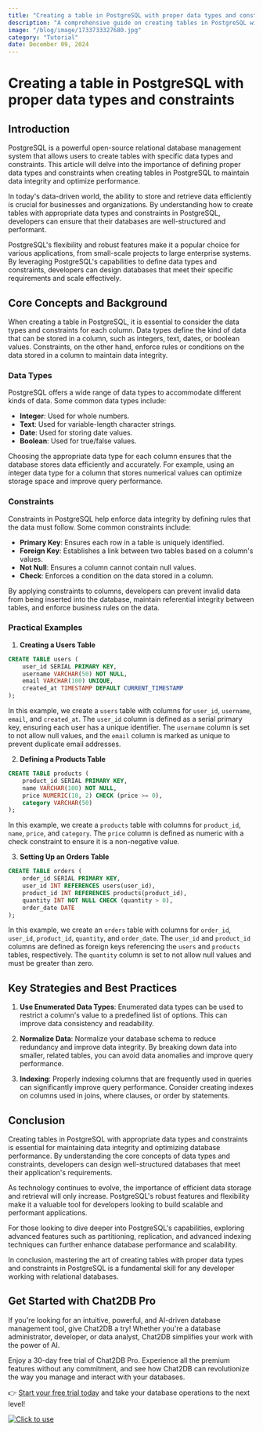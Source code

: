 ```yaml
---
title: "Creating a table in PostgreSQL with proper data types and constraints"
description: "A comprehensive guide on creating tables in PostgreSQL with appropriate data types and constraints to ensure data integrity and efficiency."
image: "/blog/image/1733733327680.jpg"
category: "Tutorial"
date: December 09, 2024
---
```


# Creating a table in PostgreSQL with proper data types and constraints


<Authors date="December 09, 2024">
  <Author name="Jing" link="https://chat2db.ai" />
</Authors>

## Introduction
PostgreSQL is a powerful open-source relational database management system that allows users to create tables with specific data types and constraints. This article will delve into the importance of defining proper data types and constraints when creating tables in PostgreSQL to maintain data integrity and optimize performance.

In today's data-driven world, the ability to store and retrieve data efficiently is crucial for businesses and organizations. By understanding how to create tables with appropriate data types and constraints in PostgreSQL, developers can ensure that their databases are well-structured and performant.

PostgreSQL's flexibility and robust features make it a popular choice for various applications, from small-scale projects to large enterprise systems. By leveraging PostgreSQL's capabilities to define data types and constraints, developers can design databases that meet their specific requirements and scale effectively.

## Core Concepts and Background
When creating a table in PostgreSQL, it is essential to consider the data types and constraints for each column. Data types define the kind of data that can be stored in a column, such as integers, text, dates, or boolean values. Constraints, on the other hand, enforce rules or conditions on the data stored in a column to maintain data integrity.

### Data Types
PostgreSQL offers a wide range of data types to accommodate different kinds of data. Some common data types include:
- **Integer**: Used for whole numbers.
- **Text**: Used for variable-length character strings.
- **Date**: Used for storing date values.
- **Boolean**: Used for true/false values.

Choosing the appropriate data type for each column ensures that the database stores data efficiently and accurately. For example, using an integer data type for a column that stores numerical values can optimize storage space and improve query performance.

### Constraints
Constraints in PostgreSQL help enforce data integrity by defining rules that the data must follow. Some common constraints include:
- **Primary Key**: Ensures each row in a table is uniquely identified.
- **Foreign Key**: Establishes a link between two tables based on a column's values.
- **Not Null**: Ensures a column cannot contain null values.
- **Check**: Enforces a condition on the data stored in a column.

By applying constraints to columns, developers can prevent invalid data from being inserted into the database, maintain referential integrity between tables, and enforce business rules on the data.

### Practical Examples
1. **Creating a Users Table**

```sql
CREATE TABLE users (
    user_id SERIAL PRIMARY KEY,
    username VARCHAR(50) NOT NULL,
    email VARCHAR(100) UNIQUE,
    created_at TIMESTAMP DEFAULT CURRENT_TIMESTAMP
);
```

In this example, we create a `users` table with columns for `user_id`, `username`, `email`, and `created_at`. The `user_id` column is defined as a serial primary key, ensuring each user has a unique identifier. The `username` column is set to not allow null values, and the `email` column is marked as unique to prevent duplicate email addresses.

2. **Defining a Products Table**

```sql
CREATE TABLE products (
    product_id SERIAL PRIMARY KEY,
    name VARCHAR(100) NOT NULL,
    price NUMERIC(10, 2) CHECK (price >= 0),
    category VARCHAR(50)
);
```

In this example, we create a `products` table with columns for `product_id`, `name`, `price`, and `category`. The `price` column is defined as numeric with a check constraint to ensure it is a non-negative value.

3. **Setting Up an Orders Table**

```sql
CREATE TABLE orders (
    order_id SERIAL PRIMARY KEY,
    user_id INT REFERENCES users(user_id),
    product_id INT REFERENCES products(product_id),
    quantity INT NOT NULL CHECK (quantity > 0),
    order_date DATE
);
```

In this example, we create an `orders` table with columns for `order_id`, `user_id`, `product_id`, `quantity`, and `order_date`. The `user_id` and `product_id` columns are defined as foreign keys referencing the `users` and `products` tables, respectively. The `quantity` column is set to not allow null values and must be greater than zero.

## Key Strategies and Best Practices
1. **Use Enumerated Data Types**: Enumerated data types can be used to restrict a column's value to a predefined list of options. This can improve data consistency and readability.

2. **Normalize Data**: Normalize your database schema to reduce redundancy and improve data integrity. By breaking down data into smaller, related tables, you can avoid data anomalies and improve query performance.

3. **Indexing**: Properly indexing columns that are frequently used in queries can significantly improve query performance. Consider creating indexes on columns used in joins, where clauses, or order by statements.

## Conclusion
Creating tables in PostgreSQL with appropriate data types and constraints is essential for maintaining data integrity and optimizing database performance. By understanding the core concepts of data types and constraints, developers can design well-structured databases that meet their application's requirements.

As technology continues to evolve, the importance of efficient data storage and retrieval will only increase. PostgreSQL's robust features and flexibility make it a valuable tool for developers looking to build scalable and performant applications.

For those looking to dive deeper into PostgreSQL's capabilities, exploring advanced features such as partitioning, replication, and advanced indexing techniques can further enhance database performance and scalability.

In conclusion, mastering the art of creating tables with proper data types and constraints in PostgreSQL is a fundamental skill for any developer working with relational databases.

## Get Started with Chat2DB Pro

If you're looking for an intuitive, powerful, and AI-driven database management tool, give Chat2DB a try! Whether you're a database administrator, developer, or data analyst, Chat2DB simplifies your work with the power of AI.

Enjoy a 30-day free trial of Chat2DB Pro. Experience all the premium features without any commitment, and see how Chat2DB can revolutionize the way you manage and interact with your databases.

👉 [Start your free trial today](https://chat2db.ai/pricing) and take your database operations to the next level!


[![Click to use](/image/blog/bg/chat2db.jpg)](https://chat2db.ai/)

